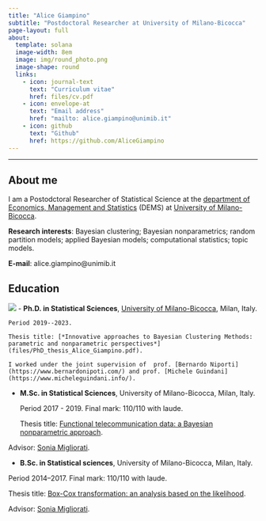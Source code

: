 ```yaml
---
title: "Alice Giampino"
subtitle: "Postdoctoral Researcher at University of Milano-Bicocca"
page-layout: full
about:
  template: solana
  image-width: 8em
  image: img/round_photo.png
  image-shape: round
  links:
    - icon: journal-text
      text: "Curriculum vitae"
      href: files/cv.pdf
    - icon: envelope-at
      text: "Email address"
      href: "mailto: alice.giampino@unimib.it"
    - icon: github
      text: "Github"
      href: https://github.com/AliceGiampino
---
```


------------------------------------------------------------------------

## About me 

I am a Postodctoral Researcher of Statistical Science at the [department of Economics, Management and Statistics](https://www.dems.unimib.it/en) (DEMS) at [University of Milano-Bicocca](https://en.unimib.it).

[**Research interests**]{.blue}: Bayesian clustering; Bayesian nonparametrics; random partition models; applied Bayesian models; computational statistics; topic models.

[**E-mail**]{.blue}: alice.giampino\@unimib.it

## Education

![](img/logB.png)
- **Ph.D. in Statistical Sciences**, [University of Milano-Bicocca](https://en.unimib.it), Milan, Italy.

    Period 2019--2023. 

    Thesis title: [*Innovative approaches to Bayesian Clustering Methods: parametric and nonparametric perspectives*](files/PhD_thesis_Alice_Giampino.pdf).  

    I worked under the joint supervision of  prof. [Bernardo Niporti](https://www.bernardonipoti.com/) and prof. [Michele Guindani](https://www.micheleguindani.info/). 


- **M.Sc. in Statistical Sciences**, University of Milano-Bicocca, Milan, Italy.

    Period 2017 - 2019. Final mark: 110/110 with laude.

    Thesis title: [Functional telecommunication data: a Bayesian nonparametric approach](http://tesi.cab.unipd.it/49380/1/Rigon_Tommaso.pdf). 

Advisor: [Sonia Migliorati](https://www.unimib.it/sonia-migliorati).

- **B.Sc. in Statistical sciences**, University of Milano-Bicocca, Milan, Italy.

Period 2014--2017. Final mark: 110/110 with laude.

Thesis title: [Box-Cox transformation: an analysis based on the likelihood](http://tesi.cab.unipd.it/42884/1/Rigon_Tommaso.pdf). 

Advisor: [Sonia Migliorati](https://www.unimib.it/sonia-migliorati).
